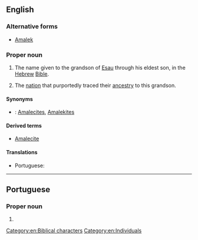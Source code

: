 ==English==
{{wikipedia}}

===Alternative forms===
* [[Amalek]]

===Proper noun===
{{en-proper noun}}

# {{label|en|biblical}} The name given to the grandson of [[Esau]] through his eldest son, in the [[Hebrew]] [[Bible]].
# The [[nation]] that purportedly traced their [[ancestry]] to this grandson.

====Synonyms====
* {{sense|nation descended from Amalec}}: [[Amalecite]]s, [[Amalekite]]s

====Derived terms====
* [[Amalecite]]

====Translations====
{{trans-top|grandson of Esau}}
* Portuguese: {{t|pt|Amaleque|m}}
{{trans-mid}}
{{trans-bottom}}

[[Category:en:Biblical characters]]
[[Category:en:Individuals]]

----

==Portuguese==

===Proper noun===
{{pt-proper noun|m}}

# {{alternative form of|Amaleque|lang=pt}}
